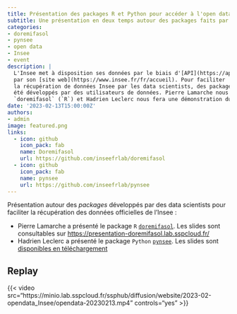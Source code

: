 ```yaml
---
title: Présentation des packages R et Python pour accéder à l'open data de l'Insee
subtitle: Une présentation en deux temps autour des packages faits par des utilisateurs de données de l'Insee
categories:
- doremifasol
- pynsee
- open data 
- Insee
- event
description: |
  L'Insee met à disposition ses données par le biais d'[API](https://api.insee.fr/catalogue/) ou
  par son [site web](https://www.insee.fr/fr/accueil). Pour faciliter
  la récupération de données Insee par les data scientists, des packages `R` et `Python` ont
  été développés par des utilisateurs de données. Pierre Lamarche nous présentera le package
  `doremifasol` (`R`) et Hadrien Leclerc nous fera une démonstration du package `pynsee` (`Python`).
date: '2023-02-13T15:00:00Z'
authors:
- admin
image: featured.png
links:
  - icon: github
    icon_pack: fab
    name: Doremifasol
    url: https://github.com/inseefrlab/doremifasol
  - icon: github
    icon_pack: fab
    name: pynsee
    url: https://github.com/inseefrlab/pynsee
---
```


Présentation autour des _packages_
développés par des data scientists pour faciliter la récupération des données
officielles de l'Insee :

- Pierre Lamarche a présenté le package `R` [`doremifasol`](https://github.com/InseeFrLab/DoReMIFaSol). Les slides sont consultables
sur [https://presentation-doremifasol.lab.sspcloud.fr/](https://presentation-doremifasol.lab.sspcloud.fr/)
- Hadrien Leclerc a présenté le package `Python` [`pynsee`](https://github.com/InseeFrLab/pynsee). Les slides sont [disponibles en téléchargement](https://minio.lab.sspcloud.fr/ssphub/diffusion/website/2023-02-opendata_Insee/pynsee_slides.pdf)


## Replay {#replay}

{{< video src="https://minio.lab.sspcloud.fr/ssphub/diffusion/website/2023-02-opendata_Insee/opendata-20230213.mp4" controls="yes" >}}
